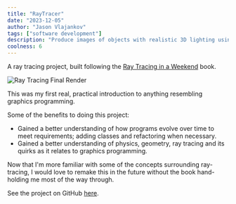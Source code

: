```yaml
---
title: "RayTracer"
date: "2023-12-05"
author: "Jason Vlajankov"
tags: ["software development"]
description: "Produce images of objects with realistic 3D lighting using ray tracing."
coolness: 6
---
```


A ray tracing project, built following the [Ray Tracing in a Weekend](https://raytracing.github.io/books/RayTracingInOneWeekend.html) book.

![Ray Tracing Final Render](https://notes.jvlaj.com/ox-hugo/_20231201_214741screenshot.png)

This was my first real, practical introduction to anything resembling graphics programming.

Some of the benefits to doing this project:

-   Gained a better understanding of how programs evolve over time to meet requirements; adding classes and refactoring when necessary.
-   Gained a better understanding of physics, geometry, ray tracing and its quirks as it relates to graphics programming.

Now that I'm more familiar with some of the concepts surrounding ray-tracing, I would love to remake this in the future without the book hand-holding me most of the way through.

See the project on GitHub [here](https://github.com/jvlaj/raytracer).
